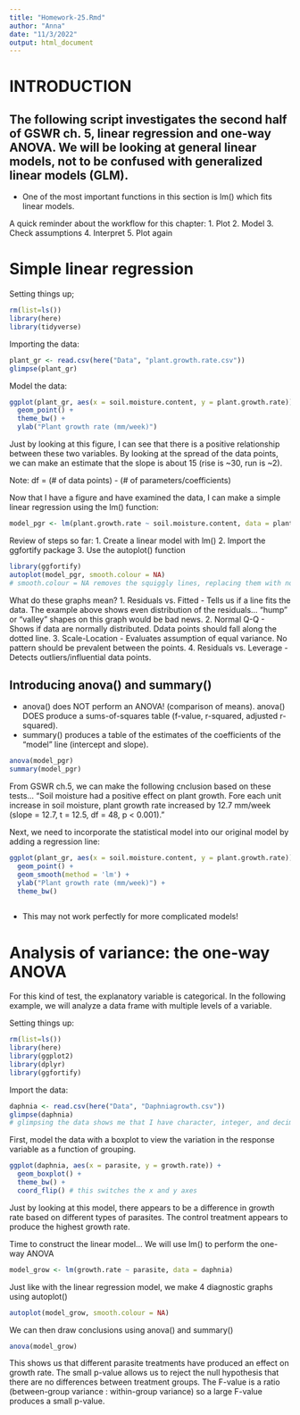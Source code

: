 ```yaml
---
title: "Homework-25.Rmd"
author: "Anna"
date: "11/3/2022"
output: html_document
---
```


# INTRODUCTION
## The following script investigates the second half of GSWR ch. 5, linear regression and one-way ANOVA. We will be looking at general linear models, not to be confused with generalized linear models (GLM). 
* One of the most important functions in this section is lm() which fits linear models. 

A quick reminder about the workflow for this chapter:
1. Plot
2. Model
3. Check assumptions
4. Interpret
5. Plot again

# Simple linear regression

Setting things up;
```r
rm(list=ls())
library(here)
library(tidyverse)
```

Importing the data:
```r
plant_gr <- read.csv(here("Data", "plant.growth.rate.csv"))
glimpse(plant_gr)
```

Model the data:
```r
ggplot(plant_gr, aes(x = soil.moisture.content, y = plant.growth.rate)) +
  geom_point() +
  theme_bw() +
  ylab("Plant growth rate (mm/week)")
```
Just by looking at this figure, I can see that there is a positive relationship between these two variables. By looking at the spread of the data points, we can make an estimate that the slope is about 15 (rise is ~30, run is ~2).

Note: df = (# of data points) - (# of parameters/coefficients)

Now that I have a figure and have examined the data, I can make a simple linear regression using the lm() function:
```r
model_pgr <- lm(plant.growth.rate ~ soil.moisture.content, data = plant_gr)
```

Review of steps so far:
1. Create a linear model with lm()
2. Import the ggfortify package
3. Use the autoplot() function

```r
library(ggfortify)
autoplot(model_pgr, smooth.colour = NA)
# smooth.colour = NA removes the squiggly lines, replacing them with normal straight lines for analysis
```

What do these graphs mean?
1. Residuals vs. Fitted - Tells us if a line fits the data. The example above shows even distribution of the residuals... "hump" or "valley" shapes on this graph would be bad news.
2. Normal Q-Q - Shows if data are normally distributed. Ddata points should fall along the dotted line.
3. Scale-Location - Evaluates assumption of equal variance. No pattern should be prevalent between the points.
4. Residuals vs. Leverage - Detects outliers/influential data points.

## Introducing anova() and summary()

* anova() does NOT perform an ANOVA! (comparison of means). anova() DOES produce a sums-of-squares table (f-value, r-squared, adjusted r-squared).
* summary() produces a table of the estimates of the coefficients of the "model" line (intercept and slope).

```r
anova(model_pgr) 
summary(model_pgr)
```
From GSWR ch.5, we can make the following cnclusion based on these tests...
"Soil moisture had a positive effect on plant growth. Fore each unit increase in soil moisture, plant growth rate increased by 12.7 mm/week (slope = 12.7, t = 12.5, df = 48, p < 0.001)."

Next, we need to incorporate the statistical model into our original model by adding a regression line:
```r
ggplot(plant_gr, aes(x = soil.moisture.content, y = plant.growth.rate)) +
  geom_point() +
  geom_smooth(method = 'lm') +
  ylab("Plant growth rate (mm/week)") +
  theme_bw()
  
```
* This may not work perfectly for more complicated models!

# Analysis of variance: the one-way ANOVA

For this kind of test, the explanatory variable is categorical. In the following example, we will analyze a data frame with multiple levels of a variable.

Setting things up:
```r
rm(list=ls())
library(here)
library(ggplot2)
library(dplyr)
library(ggfortify)
```

Import the data:
```r
daphnia <- read.csv(here("Data", "Daphniagrowth.csv"))
glimpse(daphnia)
# glimpsing the data shows me that I have character, integer, and decimal variables
```

First, model the data with a boxplot to view the variation in the response variable as a function of grouping.
```r
ggplot(daphnia, aes(x = parasite, y = growth.rate)) +
  geom_boxplot() +
  theme_bw() +
  coord_flip() # this switches the x and y axes
```
Just by looking at this model, there appears to be a difference in growth rate based on different types of parasites. The control treatment appears to produce the highest growth rate.

Time to construct the linear model... We will use lm() to perform the one-way ANOVA
```r
model_grow <- lm(growth.rate ~ parasite, data = daphnia)
```

Just like with the linear regression model, we make 4 diagnostic graphs using autoplot()
```r
autoplot(model_grow, smooth.colour = NA)
```

We can then draw conclusions using anova() and summary()
```r
anova(model_grow)
```
This shows us that different parasite treatments have produced an effect on growth rate. The small p-value allows us to reject the null hypothesis that there are no differences between treatment groups. The F-value is a ratio (between-group variance : within-group variance) so a large F-value produces a small p-value.






